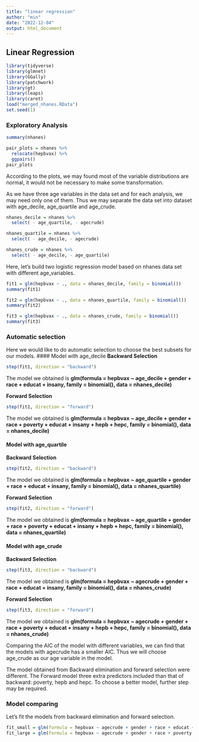 ```yaml
---
title: "linear regression"
author: "min"
date: "2022-12-04"
output: html_document
---
```

## Linear Regression

```r
library(tidyverse)
library(glmnet)
library(GGally)
library(patchwork)
library(gt)
library(leaps)
library(caret)
load("merged_nhanes.RData")
set.seed(1)
```

### Exploratory Analysis

```r
summary(nhanes)
```

```r
pair_plots = nhanes %>%
  relocate(hepbvax) %>%
  ggpairs()
pair_plots
```
According to the plots, we may found most of the variable distributions are normal, it would not be necessary to make some transformation. 

As we have three age variables in the data set and for each analysis, we may need only one of them. Thus we may separate the data set into dataset with age_decile, age_quartile and age_crude. 
```r
nhanes_decile = nhanes %>% 
  select( - age_quartile, - agecrude)

nhanes_quartile = nhanes %>%
  select( - age_decile, - agecrude)

nhanes_crude = nhanes %>%
  select( - age_decile, - age_quartile)
```

Here, let's build two logistic regression model based on nhanes data set with different age_variables. 
```r
fit1 = glm(hepbvax ~ ., data = nhanes_decile, family = binomial())
summary(fit1)

fit2 = glm(hepbvax ~ ., data = nhanes_quartile, family = binomial())
summary(fit2)

fit3 = glm(hepbvax ~ ., data = nhanes_crude, family = binomial())
summary(fit3)
```

### Automatic selection
Here we would like to do automatic selection to choose the best subsets for our models. 
#### Model with age_decile
__Backward Selection__
```r
step(fit1, direction = "backward")
```
The model we obtained is __glm(formula = hepbvax ~ age_decile + gender + race + educat + insany, family = binomial(), data = nhanes_decile)__ 

__Forward Selection__
```r
step(fit1, direction = "forward")
```
The model we obtained is __glm(formula = hepbvax ~ age_decile + gender + race + poverty + educat + insany + hepb + hepc, family = binomial(), data = nhanes_decile)__

#### Model with age_quartile
__Backward Selection__
```r
step(fit2, direction = "backward")
```
The model we obtained is __glm(formula = hepbvax ~ age_quartile + gender + race + educat + insany, family = binomial(), data = nhanes_quartile)__ 

__Forward Selection__
```r
step(fit2, direction = "forward")
```
The model we obtained is __glm(formula = hepbvax ~ age_quartile + gender + race + poverty + educat + insany + hepb + hepc, family = binomial(), data = nhanes_quartile)__

#### Model with age_crude
__Backward Selection__
```r
step(fit3, direction = "backward")
```
The model we obtained is __glm(formula = hepbvax ~ agecrude + gender + race + educat + insany, family = binomial(), data = nhanes_crude)__ 

__Forward Selection__
```r
step(fit3, direction = "forward")
```
The model we obtained is __glm(formula = hepbvax ~ agecrude + gender + race + poverty + educat + insany + hepb + hepc, family = binomial(), data = nhanes_crude)__


Comparing the AIC of the model with different variables, we can find that the models with agecrude has a smaller AIC. Thus we will choose age_crude as our age variable in the model.

The model obtained from Backward elimination and forward selection were different. The Forward model three extra predictors included than that of backward: poverty, hepb and hepc. To choose a better model, further step may be required. 

### Model comparing
Let's fit the models from backward elimination and forward selection.
```r
fit_small = glm(formula = hepbvax ~ agecrude + gender + race + educat + insany, family = binomial(), data = nhanes_crude)
fit_large = glm(formula = hepbvax ~ agecrude + gender + race + poverty + educat + insany + hepb + hepc, family = binomial(), data = nhanes_crude)
```


